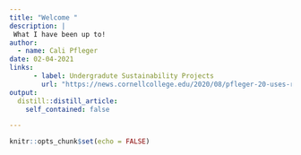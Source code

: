 ```yaml
---
title: "Welcome "
description: |
 What I have been up to!
author:
  - name: Cali Pfleger
date: 02-04-2021
links:
      - label: Undergradute Sustainability Projects
        url: "https://news.cornellcollege.edu/2020/08/pfleger-20-uses-research-opportunities-build-future/"
output:
  distill::distill_article:
    self_contained: false

---
```



```r
knitr::opts_chunk$set(echo = FALSE)
```
